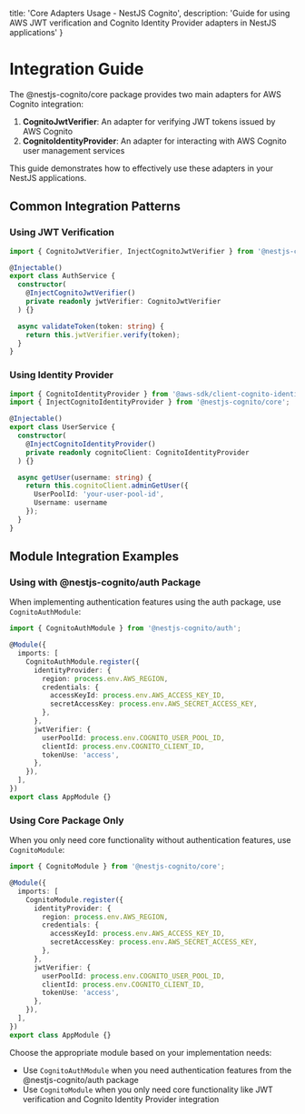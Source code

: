   title: 'Core Adapters Usage - NestJS Cognito',
  description: 'Guide for using AWS JWT verification and Cognito Identity Provider adapters in NestJS applications'
}

# Integration Guide

The @nestjs-cognito/core package provides two main adapters for AWS Cognito integration:

1. **CognitoJwtVerifier**: An adapter for verifying JWT tokens issued by AWS Cognito
2. **CognitoIdentityProvider**: An adapter for interacting with AWS Cognito user management services

This guide demonstrates how to effectively use these adapters in your NestJS applications.

## Common Integration Patterns

### Using JWT Verification

```ts
import { CognitoJwtVerifier, InjectCognitoJwtVerifier } from '@nestjs-cognito/core';

@Injectable()
export class AuthService {
  constructor(
    @InjectCognitoJwtVerifier()
    private readonly jwtVerifier: CognitoJwtVerifier
  ) {}

  async validateToken(token: string) {
    return this.jwtVerifier.verify(token);
  }
}
```

### Using Identity Provider

```ts
import { CognitoIdentityProvider } from '@aws-sdk/client-cognito-identity-provider';
import { InjectCognitoIdentityProvider } from '@nestjs-cognito/core';

@Injectable()
export class UserService {
  constructor(
    @InjectCognitoIdentityProvider()
    private readonly cognitoClient: CognitoIdentityProvider
  ) {}

  async getUser(username: string) {
    return this.cognitoClient.adminGetUser({
      UserPoolId: 'your-user-pool-id',
      Username: username
    });
  }
}
```

## Module Integration Examples

### Using with @nestjs-cognito/auth Package

When implementing authentication features using the auth package, use `CognitoAuthModule`:

```ts
import { CognitoAuthModule } from '@nestjs-cognito/auth';

@Module({
  imports: [
    CognitoAuthModule.register({
      identityProvider: {
        region: process.env.AWS_REGION,
        credentials: {
          accessKeyId: process.env.AWS_ACCESS_KEY_ID,
          secretAccessKey: process.env.AWS_SECRET_ACCESS_KEY,
        },
      },
      jwtVerifier: {
        userPoolId: process.env.COGNITO_USER_POOL_ID,
        clientId: process.env.COGNITO_CLIENT_ID,
        tokenUse: 'access',
      },
    }),
  ],
})
export class AppModule {}
```

### Using Core Package Only

When you only need core functionality without authentication features, use `CognitoModule`:

```ts
import { CognitoModule } from '@nestjs-cognito/core';

@Module({
  imports: [
    CognitoModule.register({
      identityProvider: {
        region: process.env.AWS_REGION,
        credentials: {
          accessKeyId: process.env.AWS_ACCESS_KEY_ID,
          secretAccessKey: process.env.AWS_SECRET_ACCESS_KEY,
        },
      },
      jwtVerifier: {
        userPoolId: process.env.COGNITO_USER_POOL_ID,
        clientId: process.env.COGNITO_CLIENT_ID,
        tokenUse: 'access',
      },
    }),
  ],
})
export class AppModule {}
```

Choose the appropriate module based on your implementation needs:

- Use `CognitoAuthModule` when you need authentication features from the @nestjs-cognito/auth package
- Use `CognitoModule` when you only need core functionality like JWT verification and Cognito Identity Provider integration
